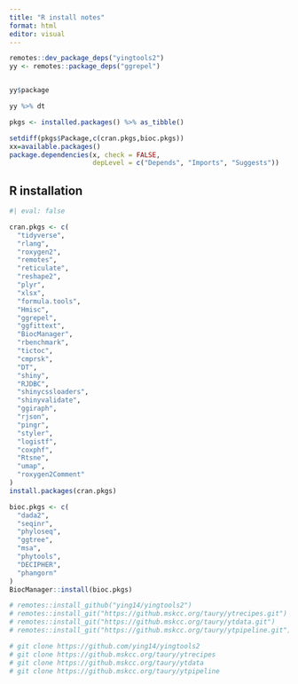```yaml
---
title: "R install notes"
format: html
editor: visual
---
```



```r

remotes::dev_package_deps("yingtools2")
yy <- remotes::package_deps("ggrepel")


yy$package

yy %>% dt

pkgs <- installed.packages() %>% as_tibble()

setdiff(pkgs$Package,c(cran.pkgs,bioc.pkgs))
xx=available.packages()
package.dependencies(x, check = FALSE,
                     depLevel = c("Depends", "Imports", "Suggests"))

```



## R installation

```r
#| eval: false

cran.pkgs <- c(
  "tidyverse",
  "rlang",
  "roxygen2",
  "remotes",
  "reticulate",
  "reshape2",
  "plyr",
  "xlsx",
  "formula.tools",
  "Hmisc",
  "ggrepel",
  "ggfittext",
  "BiocManager",
  "rbenchmark",
  "tictoc",
  "cmprsk",
  "DT",
  "shiny",
  "RJDBC",
  "shinycssloaders",
  "shinyvalidate",
  "ggiraph",
  "rjson",
  "pingr",
  "styler",
  "logistf",
  "coxphf",
  "Rtsne",
  "umap",
  "roxygen2Comment"
)
install.packages(cran.pkgs)

bioc.pkgs <- c(
  "dada2",
  "seqinr",
  "phyloseq",
  "ggtree",
  "msa",
  "phytools",
  "DECIPHER",
  "phangorn"
)
BiocManager::install(bioc.pkgs)

# remotes::install_github("ying14/yingtools2")
# remotes::install_git("https://github.mskcc.org/taury/ytrecipes.git")
# remotes::install_git("https://github.mskcc.org/taury/ytdata.git")
# remotes::install_git("https://github.mskcc.org/taury/ytpipeline.git")

# git clone https://github.com/ying14/yingtools2
# git clone https://github.mskcc.org/taury/ytrecipes
# git clone https://github.mskcc.org/taury/ytdata
# git clone https://github.mskcc.org/taury/ytpipeline

```
